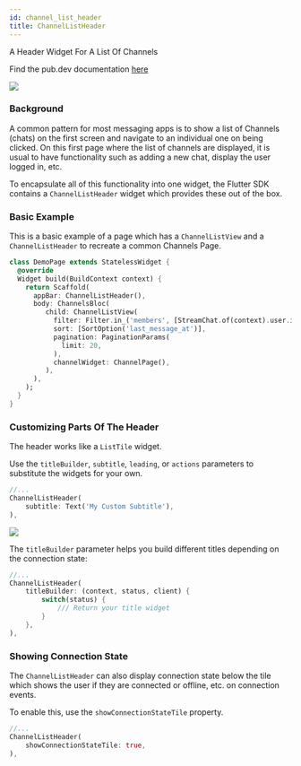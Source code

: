 ```yaml
---
id: channel_list_header
title: ChannelListHeader
---
```


A Header Widget For A List Of Channels

Find the pub.dev documentation [here](https://pub.dev/documentation/stream_chat_flutter/latest/stream_chat_flutter/ChannelListHeader-class.html)

![](../assets/channel_list_header.png)

### Background

A common pattern for most messaging apps is to show a list of Channels (chats) on the first screen
and navigate to an individual one on being clicked. On this first page where the list of channels are
displayed, it is usual to have functionality such as adding a new chat, display the user logged in, etc.

To encapsulate all of this functionality into one widget, the Flutter SDK contains a `ChannelListHeader`
widget which provides these out of the box.

### Basic Example

This is a basic example of a page which has a `ChannelListView` and a `ChannelListHeader` to recreate a
common Channels Page.

```dart
class DemoPage extends StatelessWidget {
  @override
  Widget build(BuildContext context) {
    return Scaffold(
      appBar: ChannelListHeader(),
      body: ChannelsBloc(
         child: ChannelListView(
           filter: Filter.in_('members', [StreamChat.of(context).user.id]),
           sort: [SortOption('last_message_at')],
           pagination: PaginationParams(
             limit: 20,
           ),
           channelWidget: ChannelPage(),
         ),
      ),
    );
  }
}
```

### Customizing Parts Of The Header

The header works like a `ListTile` widget.

Use the `titleBuilder`, `subtitle`, `leading`, or `actions` parameters to substitute the widgets for your own.

```dart
//...
ChannelListHeader(
    subtitle: Text('My Custom Subtitle'),
),
```

![](../assets/channel_list_header_custom_subtitle.png)

The `titleBuilder` parameter helps you build different titles depending on the connection state:

```dart
//...
ChannelListHeader(
    titleBuilder: (context, status, client) {
        switch(status) {
            /// Return your title widget
        }
    },
),
```

### Showing Connection State

The `ChannelListHeader` can also display connection state below the tile which shows the user if they
are connected or offline, etc. on connection events.

To enable this, use the `showConnectionStateTile` property.

```dart
//...
ChannelListHeader(
    showConnectionStateTile: true,
),
```
